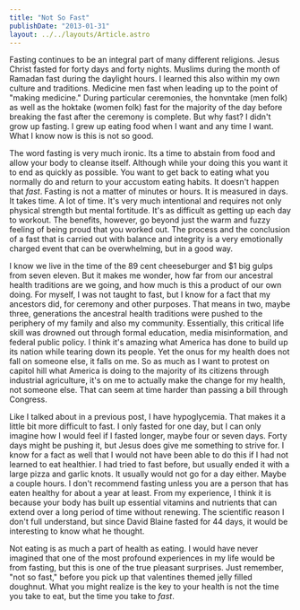 ```yaml
---
title: "Not So Fast"
publishDate: "2013-01-31"
layout: ../../layouts/Article.astro
---
```


Fasting continues to be an integral part of many different religions. Jesus Christ fasted for forty days and forty nights. Muslims during the month of Ramadan fast during the daylight hours. I learned this also within my own culture and traditions. Medicine men fast when leading up to the point of "making medicine." During particular ceremonies, the honvntake (men folk) as well as the hoktake (women folk) fast for the majority of the day before breaking the fast after the ceremony is complete. But why fast? I didn't grow up fasting. I grew up eating food when I want and any time I want. What I know now is this is not so good.

The word fasting is very much ironic. Its a time to abstain from food and allow your body to cleanse itself. Although while your doing this you want it to end as quickly as possible. You want to get back to eating what you normally do and return to your accustom eating habits. It doesn't happen that _fast_. Fasting is not a matter of minutes or hours. It is measured in days. It takes time. A lot of time. It's very much intentional and requires not only physical strength but mental fortitude. It's as difficult as getting up each day to workout. The benefits, however, go beyond just the warm and fuzzy feeling of being proud that you worked out. The process and the conclusion of a fast that is carried out with balance and integrity is a very emotionally charged event that can be overwhelming, but in a good way.

I know we live in the time of the 89 cent cheeseburger and $1 big gulps from seven eleven. But it makes me wonder, how far from our ancestral health traditions are we going, and how much is this a product of our own doing. For myself, I was not taught to fast, but I know for a fact that my ancestors did, for ceremony and other purposes. That means in two, maybe three, generations the ancestral health traditions were pushed to the periphery of my family and also my community. Essentially, this critical life skill was drowned out through formal education, media misinformation, and federal public policy. I think it's amazing what America has done to build up its nation while tearing down its people. Yet the onus for my health does not fall on someone else, it falls on me. So as much as I want to protest on capitol hill what America is doing to the majority of its citizens through industrial agriculture, it's on me to actually make the change for my health, not someone else. That can seem at time harder than passing a bill through Congress.

Like I talked about in a previous post, I have hypoglycemia. That makes it a little bit more difficult to fast. I only fasted for one day, but I can only imagine how I would feel if I fasted longer, maybe four or seven days. Forty days might be pushing it, but Jesus does give me something to strive for. I know for a fact as well that I would not have been able to do this if I had not learned to eat healthier. I had tried to fast before, but usually ended it with a large pizza and garlic knots. It usually would not go for a day either. Maybe a couple hours. I don't recommend fasting unless you are a person that has eaten healthy for about a year at least. From my experience, I think it is because your body has built up essential vitamins and nutrients that can extend over a long period of time without renewing. The scientific reason I don't full understand, but since David Blaine fasted for 44 days, it would be interesting to know what he thought.

Not eating is as much a part of health as eating. I would have never imagined that one of the most profound experiences in my life would be from fasting, but this is one of the true pleasant surprises. Just remember, "not so fast," before you pick up that valentines themed jelly filled doughnut. What you might realize is the key to your health is not the time you take to eat, but the time you take to _fast_.
